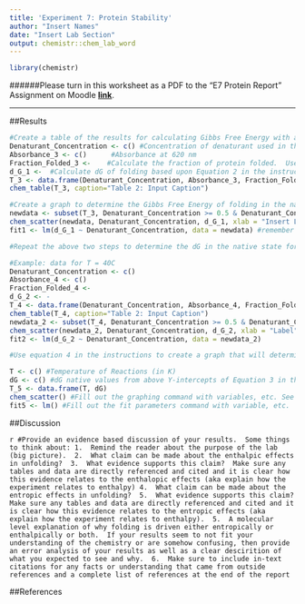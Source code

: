 ```yaml
---
title: 'Experiment 7: Protein Stability'
author: "Insert Names"
date: "Insert Lab Section"
output: chemistr::chem_lab_word
---
```


```r
library(chemistr)
```   

######Please turn in this worksheet as a PDF to the "E7 Protein Report" Assignment on Moodle [**link**](https://moodle.reed.edu/mod/assign/view.php?id=94734).


***

##Results




```r
#Create a table of the results for calculating Gibbs Free Energy with a single denaturant at a constant temperature.  In the caption include the constant conditions in all the reactions such as denaturant used, concentration phycocyanin, pathlength, wavelength measured, and temperature.
Denaturant_Concentration <- c() #Concentration of denaturant used in the reactions
Absorbance_3 <- c()      #Absorbance at 620 nm
Fraction_Folded_3 <-    #Calculate the fraction of protein folded.  Use the no denaturant as 100% folded.  Watch sig figs.
d_G_1 <-  #Calculate dG of folding based upon Equation 2 in the instructions
T_3 <- data.frame(Denaturant_Concentration, Absorbance_3, Fraction_Folded_3, d_G_1)
chem_table(T_3, caption="Table 2: Input Caption")
```

```r
#Create a graph to determine the Gibbs Free Energy of folding in the native state based upon Equation 3 in the instructions.  Only include Gibbs values that are significantly above and below the 100% folded and unfolded state (consult an instructor on this if you are unsure). Make sure you include the  y-intercept, slope, and R^2 value in the caption.
newdata <- subset(T_3, Denaturant_Concentration >= 0.5 & Denaturant_Concentration <= 5, select=c(Denaturant_Concentration, d_G_1))  #This code will allow you to only select a subset of your values in Table 2.  This is important in making sure you are significantly above 0% and below 100% folded.
chem_scatter(newdata, Denaturant_Concentration, d_G_1, xlab = "Insert Label", ylab= "Insert Label")
fit1 <- lm(d_G_1 ~ Denaturant_Concentration, data = newdata) #remember to view the values from this, you must type summary(fit1) into the console.


```


```r
#Repeat the above two steps to determine the dG in the native state for multiple temperatures.  This data does not need to be shown in the final report, but will be needed for graphing and calculating the enthalpy and entropy of folding in the next section.

#Example: data for T = 40C
Denaturant_Concentration <- c() 
Absorbance_4 <- c()     
Fraction_Folded_4 <-      
d_G_2 <- -
T_4 <- data.frame(Denaturant_Concentration, Absorbance_4, Fraction_Folded_4, d_G_2)
chem_table(T_4, caption="Table 2: Input Caption")
newdata_2 <- subset(T_4, Denaturant_Concentration >= 0.5 & Denaturant_Concentration <= 5, select=c(Denaturant_Concentration, d_G_2))  
chem_scatter(newdata_2, Denaturant_Concentration, d_G_2, xlab = "Label", ylab= "Label") #Since this chunk is not going into the final report, it won't appear below this chunk when your run the code.  To view the plot or fit data, you can copy and paste these values into the console and the graph will appear in the plots window.
fit2 <- lm(d_G_2 ~ Denaturant_Concentration, data = newdata_2)


```

```r
#Use equation 4 in the instructions to create a graph that will determine the entropy and enthalpy of folding.  Make sure to include the slope (+/- uncertainty) and the intercept (+/- uncertainty) in the caption.

T <- c() #Temperature of Reactions (in K)
dG <- c() #dG native values from above Y-intercepts of Equation 3 in the instructions
T_5 <- data.frame(T, dG)
chem_scatter() #Fill out the graphing command with variables, etc. See examples above.
fit5 <- lm() #Fill out the fit parameters command with variable, etc.  See examples above.

```

##Discussion

`r #Provide an evidence based discussion of your results.  Some things to think about: 1.  Remind the reader about the purpose of the lab (big picture).  2.  What claim can be made about the enthalpic effects in unfolding?  3.  What evidence supports this claim?  Make sure any tables and data are directly referenced and cited and it is clear how this evidence relates to the enthalopic effects (aka explain how the experiment relates to enthalpy) 4.  What claim can be made about the entropic effects in unfolding?  5.  What evidence supports this claim?  Make sure any tables and data are directly referenced and cited and it is clear how this evidence relates to the entropic effects (aka explain how the experiment relates to enthalpy).  5.  A molecular level explanation of why folding is driven either entropically or enthalpically or both.  If your results seem to not fit your understanding of the chemistry or are somehow confusing, then provide an error analysis of your results as well as a clear descirition of what you expected to see and why.  6.  Make sure to include in-text citations for any facts or understanding that came from outside references and a complete list of references at the end of the report`






##References





